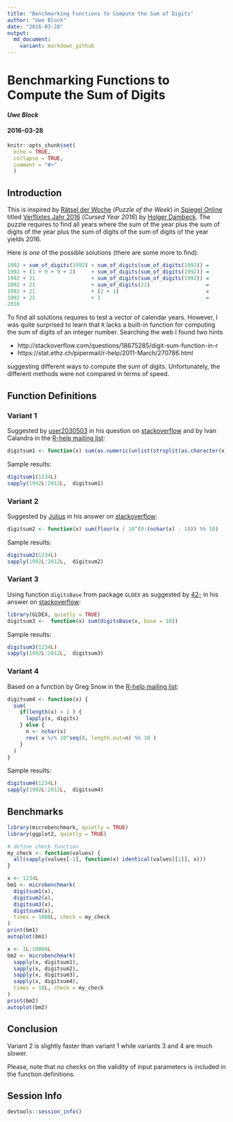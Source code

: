 ```yaml
---
title: "Benchmarking Functions to Compute the Sum of Digits"
author: "Uwe Block"
date: "2016-03-28"
output:
  md_document:
    variant: markdown_github
---
```


# Benchmarking Functions to Compute the Sum of Digits

#### *Uwe Block*
#### 2016-03-28

```r
knitr::opts_chunk$set(
  echo = TRUE,
  collapse = TRUE,
  comment = "#>"
  )
```

## Introduction
This is inspired by
[Rätsel der Woche](http://www.spiegel.de/wissenschaft/mensch/raetsel-der-woche-verflixtes-jahr-2016-a-1069870.html) (*Puzzle of the Week*) in
[Spiegel Online](http://www.spiegel.de/wissenschaft/mensch/raetsel-der-woche-verflixtes-jahr-2016-a-1069870.html)
titled 
[Verflixtes Jahr 2016](http://www.spiegel.de/wissenschaft/mensch/raetsel-der-woche-verflixtes-jahr-2016-a-1069870.html)
(*Cursed Year 2016*) by
[Holger Dambeck](http://www.spiegel.de/impressum/autor-1707.html). 
The puzzle requires to find all years where the sum of the year plus the sum of digits of the year plus the sum of digits of the sum of digits of the year yields 2016.

Here is *one* of the possible solutions (there are some more to find):

``` r
1992 + sum_of_digits(1992) + sum_of_digits(sum_of_digits(1992)) =
1992 + (1 + 9 + 9 + 2)     + sum_of_digits(sum_of_digits(1992)) =
1992 + 21                  + sum_of_digits(sum_of_digits(1992)) =
1992 + 21                  + sum_of_digits(21)                  =
1992 + 21                  + (2 + 1)                            =
1992 + 21                  + 3                                  =
2016
```
To find all solutions requires to test a vector of calendar years. However, I was quite surprised 
to learn that `R` lacks a built-in function for computing the sum of digits of an integer number. Searching the web I found two hints

* http://stackoverflow.com/questions/18675285/digit-sum-function-in-r
* https://stat.ethz.ch/pipermail/r-help/2011-March/270786.html

suggesting different ways to compute the sum of  digits. Unfortunately, the different methods were not compared in terms of speed.

## Function Definitions

### Variant 1

Suggested by [user2030503](http://stackoverflow.com/users/2030503/user2030503) in his question on 
[stackoverflow](http://stackoverflow.com/q/18675285/3817004) and by Ivan Calandra in the 
[R-help mailing list](https://stat.ethz.ch/pipermail/r-help/2011-March/270713.html):

```r
digitsum1 <- function(x) sum(as.numeric(unlist(strsplit(as.character(x), split = ""))))
```

Sample results:

```r
digitsum1(1234L)
sapply(1992L:2012L,  digitsum1)
```

### Variant 2

Suggested by [Julius](http://stackoverflow.com/users/1320535/julius) in his answer on 
[stackoverflow](http://stackoverflow.com/a/18675519/3817004):

```r
digitsum2 <- function(x) sum(floor(x / 10^(0:(nchar(x) - 1))) %% 10)
```

Sample results:

```r
digitsum2(1234L)
sapply(1992L:2012L,  digitsum2)
```

### Variant 3

Using function `digitsBase` from package `GLDEX` as suggested by 
[42-](http://stackoverflow.com/users/1855677/42) in his answer on 
[stackoverflow](http://stackoverflow.com/a/18675445/3817004):

```r
library(GLDEX, quietly = TRUE)
digitsum3 <-  function(x) sum(digitsBase(x, base = 10))
```

Sample results:

```r
digitsum3(1234L)
sapply(1992L:2012L,  digitsum3)
```

### Variant 4

Based on a function by Greg Snow in the 
[R-help mailing list](https://stat.ethz.ch/pipermail/r-help/2011-March/270786.html):

```r
digitsum4 <- function(x) {
  sum(
    if(length(x) > 1 ) {
      lapply(x, digits)
    } else {
      n <- nchar(x)
      rev( x %/% 10^seq(0, length.out=n) %% 10 )
    }
  )
}
```

Sample results:

```r
digitsum4(1234L)
sapply(1992L:2012L,  digitsum4)
```


## Benchmarks

```r
library(microbenchmark, quietly = TRUE)
library(ggplot2, quietly = TRUE)

# define check function
my_check <- function(values) {
  all(sapply(values[-1], function(x) identical(values[[1]], x)))
}

x <- 1234L
bm1 <- microbenchmark(
  digitsum1(x),
  digitsum2(x),
  digitsum3(x),
  digitsum4(x),
  times = 1000L, check = my_check
)
print(bm1)
autoplot(bm1)

x <- 1L:10000L
bm2 <- microbenchmark(
  sapply(x, digitsum1),
  sapply(x, digitsum2),
  sapply(x, digitsum3),
  sapply(x, digitsum4),
  times = 10L, check = my_check
)
print(bm2)
autoplot(bm2)
```

## Conclusion

Variant 2 is slightly faster than variant 1 while variants 3 and 4 are much slower.

Please, note that *no* checks on the validity of input parameters is included in the function definitions.

## Session Info

```r
devtools::session_info()
```





